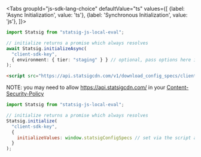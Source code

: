
<Tabs
  groupId="js-sdk-lang-choice"
  defaultValue="ts"
  values={[
    {label: 'Async Initialization', value: 'ts'},
    {label: 'Synchronous Initialization', value: 'js'},
  ]}>

  <TabItem value="ts">

```typescript
import Statsig from "statsig-js-local-eval";

// initialize returns a promise which always resolves
await Statsig.initializeAsync(
  "client-sdk-key",
  { environment: { tier: "staging" } } // optional, pass options here if needed
);
```

  </TabItem>
  <TabItem value="js">

```html
<script src="https://api.statsigcdn.com/v1/download_config_specs/client-key.js" />
```

NOTE: you may need to allow https://api.statsigcdn.com/ in your [Content-Security-Policy](https://developer.mozilla.org/en-US/docs/Web/HTTP/CSP)

```jsx
import Statsig from "statsig-js-local-eval";

// initialize returns a promise which always resolves
Statsig.initialize(
  "client-sdk-key",
  { 
    initializeValues: window.statsigConfigSpecs // set via the script above, or bring your own CDN for specs
  }
);
```

  </TabItem>
</Tabs>

